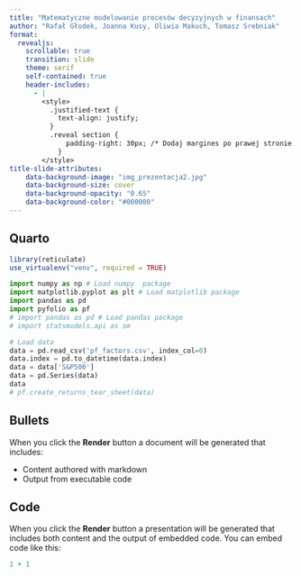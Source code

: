 ```yaml
---
title: "Matematyczne modelowanie procesów decyzyjnych w finansach"
author: "Rafał Głodek, Joanna Kusy, Oliwia Makuch, Tomasz Srebniak"
format:
  revealjs:
    scrollable: true
    transition: slide
    theme: serif
    self-contained: true
    header-includes:
      - |
        <style>
          .justified-text {
            text-align: justify;
          }
          .reveal section {
              padding-right: 30px; /* Dodaj margines po prawej stronie */
            }
        </style>
title-slide-attributes:
    data-background-image: "img_prezentacja2.jpg"
    data-background-size: cover
    data-background-opacity: "0.65"
    data-background-color: "#000000"
---
```


## Quarto
```r
library(reticulate)
use_virtualenv("venv", required = TRUE)
```
```python
import numpy as np # Load numpy  package
import matplotlib.pyplot as plt # Load matplotlib package
import pandas as pd
import pyfolio as pf
# import pandas as pd # Load pandas package
# import statsmodels.api as sm

# Load data
data = pd.read_csv('pf_factors.csv', index_col=0)
data.index = pd.to_datetime(data.index)
data = data['S&P500']
data = pd.Series(data)
data
# pf.create_returns_tear_sheet(data)
```
## Bullets

When you click the **Render** button a document will be generated that includes:

-   Content authored with markdown
-   Output from executable code

## Code

When you click the **Render** button a presentation will be generated that includes both content and the output of embedded code. You can embed code like this:

```r
1 + 1
```
